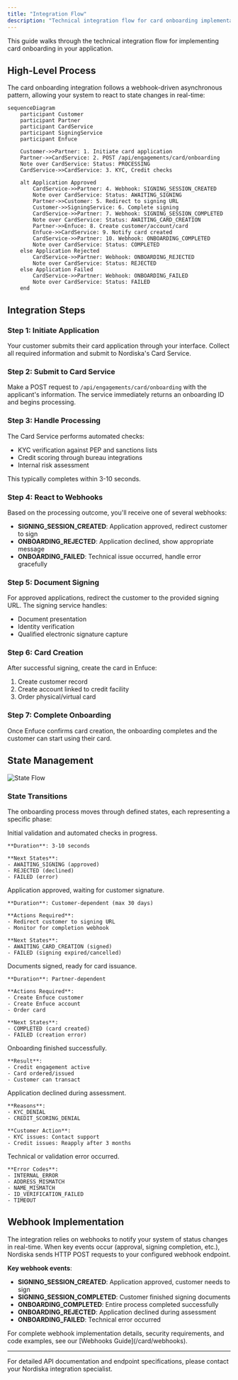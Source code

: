 ```yaml
---
title: "Integration Flow"
description: "Technical integration flow for card onboarding implementation"
---
```


This guide walks through the technical integration flow for implementing card onboarding in your application.

## High-Level Process

The card onboarding integration follows a webhook-driven asynchronous pattern, allowing your system to react to state changes in real-time:

```mermaid
sequenceDiagram
    participant Customer
    participant Partner
    participant CardService
    participant SigningService
    participant Enfuce

    Customer->>Partner: 1. Initiate card application
    Partner->>CardService: 2. POST /api/engagements/card/onboarding
    Note over CardService: Status: PROCESSING
    CardService->>CardService: 3. KYC, Credit checks
    
    alt Application Approved
        CardService->>Partner: 4. Webhook: SIGNING_SESSION_CREATED
        Note over CardService: Status: AWAITING_SIGNING
        Partner->>Customer: 5. Redirect to signing URL
        Customer->>SigningService: 6. Complete signing
        CardService->>Partner: 7. Webhook: SIGNING_SESSION_COMPLETED
        Note over CardService: Status: AWAITING_CARD_CREATION
        Partner->>Enfuce: 8. Create customer/account/card
        Enfuce->>CardService: 9. Notify card created
        CardService->>Partner: 10. Webhook: ONBOARDING_COMPLETED
        Note over CardService: Status: COMPLETED
    else Application Rejected
        CardService->>Partner: Webhook: ONBOARDING_REJECTED
        Note over CardService: Status: REJECTED
    else Application Failed
        CardService->>Partner: Webhook: ONBOARDING_FAILED
        Note over CardService: Status: FAILED
    end
```

## Integration Steps

### Step 1: Initiate Application

Your customer submits their card application through your interface. Collect all required information and submit to Nordiska's Card Service.

### Step 2: Submit to Card Service

Make a POST request to `/api/engagements/card/onboarding` with the applicant's information. The service immediately returns an onboarding ID and begins processing.

### Step 3: Handle Processing

The Card Service performs automated checks:
- KYC verification against PEP and sanctions lists
- Credit scoring through bureau integrations
- Internal risk assessment

This typically completes within 3-10 seconds.

### Step 4: React to Webhooks

Based on the processing outcome, you'll receive one of several webhooks:

- **SIGNING_SESSION_CREATED**: Application approved, redirect customer to sign
- **ONBOARDING_REJECTED**: Application declined, show appropriate message
- **ONBOARDING_FAILED**: Technical issue occurred, handle error gracefully

### Step 5: Document Signing

For approved applications, redirect the customer to the provided signing URL. The signing service handles:
- Document presentation
- Identity verification
- Qualified electronic signature capture

### Step 6: Card Creation

After successful signing, create the card in Enfuce:
1. Create customer record
2. Create account linked to credit facility
3. Order physical/virtual card

### Step 7: Complete Onboarding

Once Enfuce confirms card creation, the onboarding completes and the customer can start using their card.

## State Management

![State Flow](/images/state-flow.png)

### State Transitions

The onboarding process moves through defined states, each representing a specific phase:

<Steps>
  <Step title="PROCESSING">
    Initial validation and automated checks in progress.
    
    **Duration**: 3-10 seconds
    
    **Next States**:
    - AWAITING_SIGNING (approved)
    - REJECTED (declined)
    - FAILED (error)
  </Step>
  
  <Step title="AWAITING_SIGNING">
    Application approved, waiting for customer signature.
    
    **Duration**: Customer-dependent (max 30 days)
    
    **Actions Required**:
    - Redirect customer to signing URL
    - Monitor for completion webhook
    
    **Next States**:
    - AWAITING_CARD_CREATION (signed)
    - FAILED (signing expired/cancelled)
  </Step>
  
  <Step title="AWAITING_CARD_CREATION">
    Documents signed, ready for card issuance.
    
    **Duration**: Partner-dependent
    
    **Actions Required**:
    - Create Enfuce customer
    - Create Enfuce account
    - Order card
    
    **Next States**:
    - COMPLETED (card created)
    - FAILED (creation error)
  </Step>
  
  <Step title="COMPLETED">
    Onboarding finished successfully.
    
    **Result**:
    - Credit engagement active
    - Card ordered/issued
    - Customer can transact
  </Step>
  
  <Step title="REJECTED">
    Application declined during assessment.
    
    **Reasons**:
    - KYC_DENIAL
    - CREDIT_SCORING_DENIAL
    
    **Customer Action**:
    - KYC issues: Contact support
    - Credit issues: Reapply after 3 months
  </Step>
  
  <Step title="FAILED">
    Technical or validation error occurred.
    
    **Error Codes**:
    - INTERNAL_ERROR
    - ADDRESS_MISMATCH
    - NAME_MISMATCH
    - ID_VERIFICATION_FAILED
    - TIMEOUT
  </Step>
</Steps>

## Webhook Implementation

The integration relies on webhooks to notify your system of status changes in real-time. When key events occur (approval, signing completion, etc.), Nordiska sends HTTP POST requests to your configured webhook endpoint.

**Key webhook events**:
- **SIGNING_SESSION_CREATED**: Application approved, customer needs to sign
- **SIGNING_SESSION_COMPLETED**: Customer finished signing documents  
- **ONBOARDING_COMPLETED**: Entire process completed successfully
- **ONBOARDING_REJECTED**: Application declined during assessment
- **ONBOARDING_FAILED**: Technical error occurred

<Info>
For complete webhook implementation details, security requirements, and code examples, see our [Webhooks Guide](/card/webhooks).
</Info>

---

For detailed API documentation and endpoint specifications, please contact your Nordiska integration specialist. 